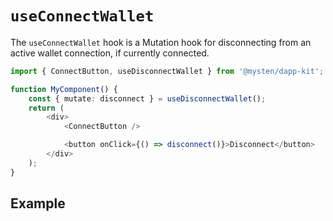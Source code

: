 
# `useConnectWallet  `

The `useConnectWallet` hook is a Mutation hook for disconnecting from an active wallet connection,
if currently connected.

```ts
import { ConnectButton, useDisconnectWallet } from '@mysten/dapp-kit';

function MyComponent() {
	const { mutate: disconnect } = useDisconnectWallet();
	return (
		<div>
			<ConnectButton />

			<button onClick={() => disconnect()}>Disconnect</button>
		</div>
	);
}
```

## Example

<UseDisconnectWalletExample />
